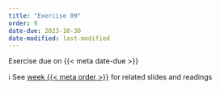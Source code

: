 ```yaml
---
title: "Exercise 09"
order: 9
date-due: 2023-10-30
date-modified: last-modified
---
```


::: {.callout-important appearance="minimal" icon="true"}
Exercise due on {{< meta date-due >}}
:::

ℹ️ See [week {{< meta order >}}](https://bldgspatialdata.github.io/website/weeks/week_0{{< meta order >}}.html) for related slides and readings
